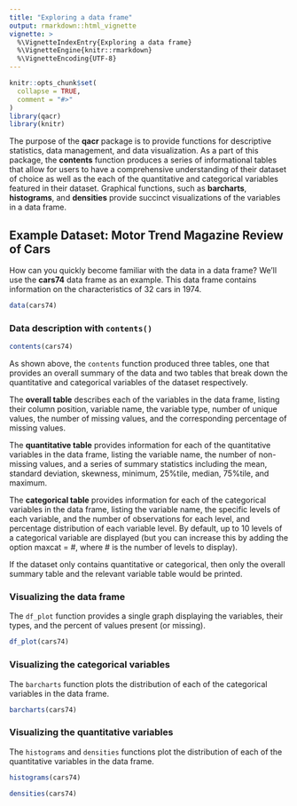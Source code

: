 ```yaml
---
title: "Exploring a data frame"
output: rmarkdown::html_vignette
vignette: >
  %\VignetteIndexEntry{Exploring a data frame}
  %\VignetteEngine{knitr::rmarkdown}
  %\VignetteEncoding{UTF-8}
---
```


```r
knitr::opts_chunk$set(
  collapse = TRUE,
  comment = "#>"
)
library(qacr)
library(knitr)
```


The purpose of the **qacr** package is to provide functions for descriptive statistics, data management, and data visualization.  As a part of this package, the **contents** function produces a series of informational tables that allow for users to have a comprehensive understanding of their dataset of choice as well as the each of the quantitative and categorical variables featured in their dataset.  Graphical functions, such as **barcharts**, **histograms**, and **densities** provide succinct visualizations of the variables in a data frame.

## Example Dataset: Motor Trend Magazine Review of Cars
How can you quickly become familiar with the data in a data frame? We'll use the **cars74** data frame as an example. This data frame contains information on the characteristics of 32 cars in 1974.

```r
data(cars74)
```

### Data description with `contents()`
```r
contents(cars74)

```
As shown above, the `contents` function produced three tables, one that provides an overall summary of the data and two tables that break down the quantitative and categorical variables of the dataset respectively. 

The **overall table** describes each of the variables in the data frame, listing their column position, variable name, the variable type, number of unique values, the number of missing values, and the corresponding percentage of missing values.

The **quantitative table** provides information for each of the quantitative variables in the data frame, listing the variable name, the number of non-missing values, and a series of summary statistics including the mean, standard deviation, skewness, minimum, 25%tile, median, 75%tile, and maximum.

The **categorical table** provides information for each of the categorical variables in the data frame, listing the variable name, the specific levels of each variable, and the number of observations for each level, and percentage distribution of each variable level. By default, up to 10 levels of a categorical variable are displayed (but you can increase this by adding the option maxcat = #, where # is the number of levels to display).

If the dataset only contains quantitative or categorical, then only the overall summary table and the relevant variable table would be printed.

### Visualizing the data frame

The `df_plot` function provides a single graph displaying the variables, their types, and the percent of values present (or missing).

```r
df_plot(cars74)

```

### Visualizing the categorical variables

The `barcharts` function plots the distribution of each of the categorical variables in the data frame.

```r
barcharts(cars74)

```

### Visualizing the quantitative variables

The `histograms` and `densities` functions plot the distribution of each of the quantitative variables in the data frame.

```r
histograms(cars74)

densities(cars74)

```
